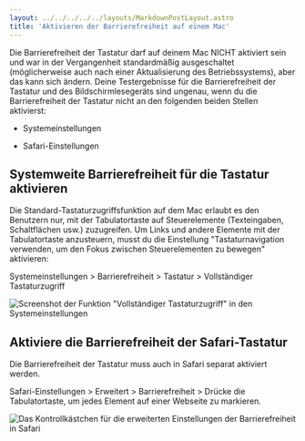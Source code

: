 ```yaml
---
layout: ../../../../../layouts/MarkdownPostLayout.astro
title: 'Aktivieren der Barrierefreiheit auf einem Mac'
---
```



Die Barrierefreiheit der Tastatur darf auf deinem Mac NICHT aktiviert sein und war
in der Vergangenheit standardmäßig ausgeschaltet (möglicherweise auch nach einer
Aktualisierung des Betriebssystems), aber das kann sich ändern. Deine Testergebnisse
für die Barrierefreiheit der Tastatur und des Bildschirmlesegeräts sind ungenau,
wenn du die Barrierefreiheit der Tastatur nicht an den folgenden beiden Stellen
aktivierst:

- Systemeinstellungen

- Safari-Einstellungen

## Systemweite Barrierefreiheit für die Tastatur aktivieren

Die Standard-Tastaturzugriffsfunktion auf dem Mac erlaubt es den Benutzern nur,
mit der Tabulatortaste auf Steuerelemente (Texteingaben, Schaltflächen usw.)
zuzugreifen. Um Links und andere Elemente mit der Tabulatortaste anzusteuern,
musst du die Einstellung "Tastaturnavigation verwenden, um den Fokus zwischen
Steuerelementen zu bewegen" aktivieren:

Systemeinstellungen > Barrierefreiheit > Tastatur > Vollständiger Tastaturzugriff

<Image
  src={KeyboardAccess}
  alt='Screenshot der Funktion "Vollständiger Tastaturzugriff" in den Systemeinstellungen'
/>

## Aktiviere die Barrierefreiheit der Safari-Tastatur

Die Barrierefreiheit der Tastatur muss auch in Safari separat aktiviert werden.

Safari-Einstellungen > Erweitert > Barrierefreiheit > Drücke die Tabulatortaste,
um jedes Element auf einer Webseite zu markieren.

<Image
  src={SafariTab}
  alt='Das Kontrollkästchen für die erweiterten Einstellungen der Barrierefreiheit
  in Safari'
/>
